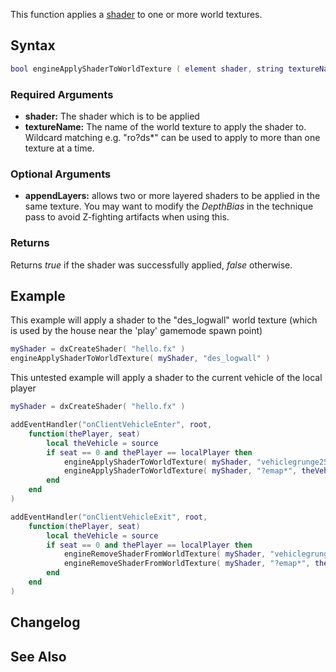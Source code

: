 {{Client function}}

This function applies a [[/shader.md|shader]] to one or more world textures.
{{Tip|
* The resource [[/Shader_examples#Texture_names.md|shader_tex_names]] can help in finding the names of world textures.
* When replacing the texture for a ped using the CJ skin, set '''textureName''' to "CJ"
* The shader inherits the render states of the original when it is drawn, so texture stage 0 will already be set to the original texture.
* When using with a 'ped', ensure you have set 'ped' or 'all' in the elementTypes when calling [[/dxCreateShader.md|dxCreateShader]]
* CJ body parts textures can be replaced by using: "cj_ped_head", "cj_ped_hat", "cj_ped_torso", "cj_ped_legs", "cj_ped_feet", "cj_ped_glasses", "cj_ped_necklace", "cj_ped_watch" and "cj_ped_extra1". Latest version of [http://wiki.multitheftauto.com/wiki/Shader_examples#Texture_names shader_tex_names] will show what is being used.
}}
==Syntax== 
<syntaxhighlight lang="lua">
bool engineApplyShaderToWorldTexture ( element shader, string textureName [, element targetElement = nil, bool appendLayers = true ] )
</syntaxhighlight>
{{New feature/item|3.0141|1.4.0|6987|{{OOP||[[/shader.md|shader]]:applyToWorldTexture}}}}

===Required Arguments=== 
*'''shader:''' The shader which is to be applied
*'''textureName:''' The name of the world texture to apply the shader to. Wildcard matching e.g. "ro?ds*" can be used to apply to more than one texture at a time.

===Optional Arguments=== 
{{New feature/item|3.0130|1.3.0|4140|
*'''targetElement:''' The element to restrict applying the shader to. If this is not set the shader will be applied to everything using the texture name. Valid element types for targetElement are [[/vehicle.md|vehicles]], [[/Object.md|objects]] and [[/Ped.md|peds]].
}}
*'''appendLayers:''' allows two or more layered shaders to be applied in the same texture. You may want to modify the ''DepthBias'' in the technique pass to avoid Z-fighting artifacts when using this.

===Returns===
Returns ''true'' if the shader was successfully applied, ''false'' otherwise.

==Example==
This example will apply a shader to the "des_logwall" world texture (which is used by the house near the 'play' gamemode spawn point)
<syntaxhighlight lang="lua">
myShader = dxCreateShader( "hello.fx" )
engineApplyShaderToWorldTexture( myShader, "des_logwall" )
</syntaxhighlight>

This untested example will apply a shader to the current vehicle of the local player
<syntaxhighlight lang="lua">
myShader = dxCreateShader( "hello.fx" )

addEventHandler("onClientVehicleEnter", root,
    function(thePlayer, seat)
        local theVehicle = source
        if seat == 0 and thePlayer == localPlayer then
            engineApplyShaderToWorldTexture( myShader, "vehiclegrunge256", theVehicle )
            engineApplyShaderToWorldTexture( myShader, "?emap*", theVehicle )
        end
    end
)

addEventHandler("onClientVehicleExit", root,
    function(thePlayer, seat)
        local theVehicle = source
        if seat == 0 and thePlayer == localPlayer then
            engineRemoveShaderFromWorldTexture( myShader, "vehiclegrunge256", theVehicle )
            engineRemoveShaderFromWorldTexture( myShader, "?emap*", theVehicle )
        end
    end
)
</syntaxhighlight>

==Changelog==
{{ChangelogHeader}}
{{ChangelogItem|1.3.0-9.04140|Added targetElement argument}}
{{ChangelogItem|1.3.0-9.04418|Added peds to allowed element types (for pixel shaders only)}}
{{ChangelogItem|1.3.1-9.04939|Added peds to allowed element types (full support)}}

==See Also==
{{Engine_functions}}
{{Drawing_functions}}